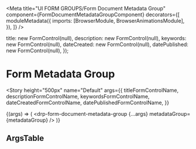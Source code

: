 


<Meta
  title="UI FORM GROUPS/Form Document Metadata Group"
  component={FormDocumentMetadataGroupComponent}
  decorators={[
    moduleMetadata({
      imports: [BrowserModule, BrowserAnimationsModule],
    }),
  ]}
/>

  title: new FormControl(null),
  description: new FormControl(null),
  keywords: new FormControl(null),
  dateCreated: new FormControl(null),
  datePublished: new FormControl(null),
});

# Form Metadata Group

<Story
  height="500px"
  name="Default"
  args={{
    titleFormControlName,
    descriptionFormControlName,
    keywordsFormControlName,
    dateCreatedFormControlName,
    datePublishedFormControlName,
  }}
>
  {(args) => (
    <drp-form-document-metadata-group {...args} metadataGroup={metadataGroup} />
  )}
</Story>

## ArgsTable

<ArgsTable of={FormDocumentMetadataGroupComponent} />
